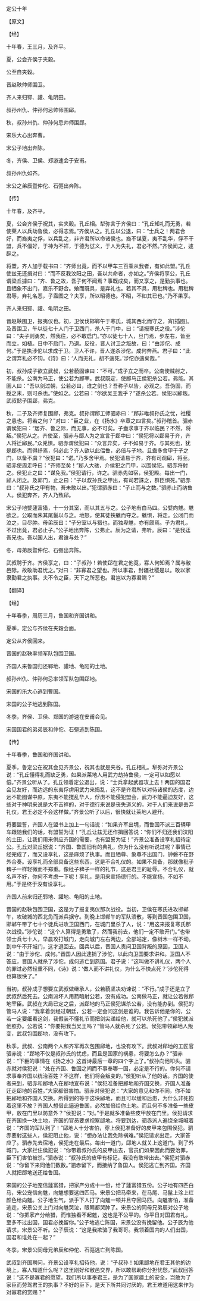 

定公十年

【原文】

【经】

十年春，王三月，及齐平。

夏，公会齐侯于夹穀。

公至自夹穀。

晋赵鞅帅师围卫。

齐人来归郓、讙、龟阴田。

叔孙州仇、仲孙何忌帅师围郈。

秋，叔孙州仇、仲孙何忌帅师围郈。

宋乐大心出奔曹。

宋公子地出奔陈。

冬，齐侯、卫侯、郑游速会于安甫。

叔孙州仇如齐。

宋公之弟辰暨仲佗、石彄出奔陈。

【传】

十年春，及齐平。

夏，公会齐侯于祝其，实夹穀。孔丘相。犁弥言于齐侯曰：“孔丘知礼而无勇，若使莱人以兵劫鲁侯，必得志焉。”齐侯从之。孔丘以公退，曰：“士兵之！两君合好，而裔夷之俘，以兵乱之，非齐君所以命诸侯也。裔不谋夏，夷不乱华，俘不干盟，兵不偪好，于神为不祥，于德为愆义，于人为失礼，君必不然。”齐侯闻之，遽辟之。

将盟，齐人加于载书曰：“齐师出竟，而不以甲车三百乘从我者，有如此盟。”孔丘使兹无还揖对曰：“而不反我汶阳之田，吾以共命者，亦如之。”齐侯将享公，孔丘谓梁丘據曰：“齐、鲁之故，吾子何不闻焉？事既成矣，而又享之，是勤执事也。且牺象不出门，嘉乐不野合。飨而既具，是弃礼也。若其不具，用秕稗也。用秕稗君辱，弃礼名恶，子盍图之？夫享，所以昭德也。不昭，不如其已也。”乃不果享。

齐人来归郓、讙、龟阴之田。

晋赵鞅围卫，报夷仪也。初，卫侯伐邯郸午于寒氏，城其西北而守之，宵[插图]。及晋围卫，午以徒七十人门于卫西门，杀人于门中，曰：“请报寒氏之役。”涉佗曰：“夫子则勇矣，然我往，必不敢启门。”亦以徒七十人，旦门焉，步左右，皆至而立，如植。日中不启门，乃退。反役，晋人讨卫之叛故，曰：“由涉佗、成何。”于是执涉佗以求成于卫。卫人不许，晋人遂杀涉佗。成何奔燕。君子曰：“此之谓弃礼必不钧。《诗》曰：‘人而无礼，胡不遄死。’涉佗亦遄矣哉。”

初，叔孙成子欲立武叔，公若藐固谏曰：“不可。”成子立之而卒。公南使贼射之，不能杀。公南为马正，使公若为郈宰。武叔既定，使郈马正侯犯杀公若。弗能。其圉人曰：“吾以剑过朝，公若必曰，谁之剑也？吾称子以告，必观之。吾伪固，而授之末，则可杀也。”使如之。公若曰：“尔欲吴王我乎？”遂杀公若。侯犯以郈叛。武叔懿子围郈，弗克。

秋，二子及齐师复围郈，弗克。叔孙谓郈工师驷赤曰：“郈非唯叔孙氏之忧，社稷之患也。将若之何？”对曰：“臣之业，在《扬水》卒章之四言矣。”叔孙稽首。驷赤谓侯犯曰：“居齐、鲁之际，而无事，必不可矣。子盍求事于齐以临民？不然，将叛。”侯犯从之。齐使至，驷赤与郈人为之宣言于郈中曰：“侯犯将以郈易于齐，齐人将迁郈民。”众兇惧。驷赤谓侯犯曰：“众言异矣，子不如易于齐。与其死也，犹是郈也。而得纾焉，何必此？齐人欲以此偪鲁，必倍与子地。且盍多舍甲于子之门，以备不虞？”侯犯曰：“诺。”乃多舍甲焉。侯犯请易于齐，齐有司观郈，将至。驷赤使周走呼曰：“齐师至矣！”郈人大骇，介侯犯之门甲，以围侯犯。驷赤将射之。侯犯止之曰：“谋免我。”侯犯请行，许之。驷赤先如宿，侯犯殿。每出一门，郈人闭之。及郭门，止之曰：“子以叔孙氏之甲出，有司若誅之，群臣惧死。”驷赤曰：“叔孙氏之甲有物，吾未敢以出。”犯谓驷赤曰：“子止而与之数。”驷赤止而纳鲁人。侯犯奔齐，齐人乃致郈。

宋公子地嬖蘧富猎，十一分其室，而以其五与之。公子地有白马四。公嬖向魋。魋欲之。公取而朱其尾鬣以与之。地怒，使其徒抶魋而夺之。魋惧，将走。公闭门而泣之，目尽肿。母弟辰曰：“子分室以与猎也，而独卑魋，亦有颇焉。子为君礼，不过出竟，君必止子。”公子地出奔陈，公弗止。辰为之请，弗听。辰曰：“是我迋吾兄也。吾以国人出，君谁与处？”

冬，母弟辰暨仲佗、石彄出奔陈。

武叔聘于齐。齐侯享之，曰：“子叔孙！若使郈在君之他竟，寡人何知焉？属与敝邑际，故敢助君忧之。”对曰：“非寡君之望也。所以事君，封疆社稷是以。敢以家隶勤君之执事。夫不令之臣，天下之所恶也。君岂以为寡君赐？”

【翻译】

【经】

十年春季，周历三月，鲁国和齐国讲和。

夏季，定公与齐侯在夹穀会面。

定公从齐侯回来。

晋国的赵鞅率领军队包围卫国。

齐国人来鲁国归还郓地、讙地、龟阳的土地。

叔孙州仇、仲孙何忌率领军队包围郈地。

宋国的乐大心逃到曹国。

宋国的公子地逃到陈国。

冬季，齐侯、卫侯、郑国的游速在安甫会见。

宋国国君的弟弟辰和仲佗、石彄逃到陈国。

【传】

十年春季，鲁国和齐国讲和。

夏季，鲁定公在祝其会见齐景公，祝其也就是夹谷。孔丘相礼。犁弥对齐景公说：“孔丘懂得礼而缺乏勇，如果派莱地人用武力劫持鲁侯，一定可以如愿以偿。”齐景公听从了。孔丘领着定公退出，说：“士兵拿起武器攻上去！两国的国君会见友好，而边远的东夷俘虏用武力来捣乱，这不是齐君所以对待诸侯的态度，边远不能图谋中原，东夷不能搅乱华人，俘虏不能侵犯盟会，武力不能逼迫友好，这些对于神明来说是大不吉祥的，对于德行来说是丧失道义的，对于人们来说是丢弃礼仪，君王必定不会这样做。”齐景公听了以后，很快就让莱地人避开。

将要盟誓，齐国人在盟书上加上一句话说：“如果齐军出境，而鲁国不派三百辆甲车跟随我们的话，有盟誓为证！”孔丘让兹无还作揖回答说：“你们不归还我们汶阳的土田，让我们用来供应齐国的需要，也有盟誓为证！”齐景公准备设享礼招待定公。孔丘对梁丘据说：“齐国、鲁国旧有的典礼，你为什么没有听说过呢？事情已经完成了，而又设享礼，这是麻烦了执事。而且牺尊、象尊不出国门，钟磐不在野外合奏。设享礼而全部具备这些东西，这是不合礼仪的。如果不具备，那就像秕子稗子一样轻微而不郑重。像秕子稗子一样的礼节，这是君王的耻辱。不合礼仪，就名声不好，你何不考虑一下呢！享礼，是用来宣扬德行的。不能宣扬，不如不用。”于是终于没有设享礼。

齐国人前来归还郓地、讙地、龟阳的土地。

晋国的赵鞅包围卫国，这是为了报复夷仪那次战役。当初，卫侯在寒氏进攻邯郸午，攻破城的西北角而派兵据守。到晚上邯郸午的军队溃散，等到晋国包围卫国，邯郸午带了七十个徒兵进攻卫国西门，在城门里杀了人，说：“用这来报复寒氏那次战役。”涉佗说：“这个人算得是勇敢了，然而我前去，他们一定不敢开门。”也带领士兵七十人，早晨攻打城门，走向城门左右两边，全部站定，像树木一样不动。到中午不开城门，这才退回去。回兵以后，晋国人责问卫国背叛的原因，卫国人说：“由于涉佗、成何。”晋国人因此逮捕了涉佗，以此向卫国要求讲和。卫国人不答应，晋国人就杀了涉佗。成何逃亡到燕国。君子说：“这叫做不讲礼仪，两个人的罪过必然轻重不同，《诗》说：‘做人而不讲礼仪，为什么不快点死？’涉佗死得也算很快了。”

当初，叔孙成子想要立武叔做继承人，公若藐坚决劝谏说：“不行。”成子还是立了武叔然后死去。公南派坏人用箭暗射公若，没有成功。公南做马正，就让公若做郈地宰臣。武叔在大局已定之后，派郈地的马正侯犯谋杀公若，没有能办到。侯犯的管马人说：“我拿着剑经过朝廷，公若一定会问这剑是谁的。我告诉他是你的，公若一定要细看这剑，我假装不懂礼节而把剑尖递给他，就可以杀死他了。”侯犯就派他照办。公若说：“你要把我当吴王吗？”管马人就杀死了公若。侯犯带领郈地人叛变，武叔包围郈地，没有攻下。

秋季，武叔、公南两个人和齐军再次包围郈地，也没有攻下。武叔对郈地的工匠官驷赤说：“郈地不仅是叔孙氏的忧虑，而且是国家的祸患，将要怎么办？”驷赤说：“下臣的事情在《扬之水》这首诗最后一章的四个字上了。”叔孙向他叩头。驷赤就对侯犯说：“处在齐国、鲁国之间而不事奉哪一国，必定是不行的。你何不请求事奉齐国以统治百姓？不这样，他们将会叛变的。”侯犯听从了他的话。齐国的使者来到，驷赤和郈地人在郈地宣布说：“侯犯准备把郈地和齐国交换，齐国人准备迁走郈地的百姓。”大家都很害怕。驷赤对侯犯说：“大家的意见和你不同，你不如把郈地和齐国人交换。所得到的等于这块郈地，而且可以缓和后患，为什么非死抱着这里不放？齐国人想借此逼迫鲁国，必然加倍给你土地。而且何不多准备一些皮甲，放在门里以防意外？”侯犯说：“对。”于是就多准备些皮甲放在门里。侯犯请求在齐国换一块土地，齐国的官员要求视察郈地。将要到达，驷赤派人遍绕全城喊着说：“齐国的军队到了！”郈地人十分害怕，穿上侯犯准备好的皮甲来包围侯犯。驷赤要射这些人，侯犯阻止他，说：“想办法让我免除祸难。”侯犯请求出走，大家答应了。驷赤先去宿地，侯犯走在最后。每出一道门，郈地人就关上这道门。到了外城门，大家拦住侯犯说：“你带着叔孙氏的皮甲出去，官员们如果因此而要治罪，臣下们害怕被杀。”驷赤说：“叔孙氏的皮甲有标记，我没有敢带出去。”侯犯对驷赤说：“你留下来同他们数数。”驷赤留下，而接纳了鲁国人。侯犯逃亡到齐国。齐国人就把郈地送还给鲁国。

宋国的公子地宠信蘧富猎，把家产分成十一份，给了蘧富猎五份。公子地有四匹白马，宋公宠信向魋，向魋想要这四匹马。宋景公把马牵来，在马尾、马鬣上涂上红颜色给向魋。公子地生气，派手下人打了向魋一顿并且夺回马匹。向魋害怕，准备逃走，宋景公关上门对向魋哭泣，眼睛都哭肿了。宋景公的同母兄弟辰对公子地说：“你把家产分给猎，而惟独看不起魋，这也是不公平的。你平日对国君有礼，至多不过出国，国君必挽留你。”公子地逃亡陈国，宋景公没有挽留他。公子辰为他请求，宋景公不听。公子辰说：“这是我欺骗了我哥哥。我领着国内的人们出国，国君和谁处在一起？”

冬季，宋景公同母兄弟辰和仲佗、石彄逃亡到陈国。

武叔到齐国聘问，齐景公设享礼招待他，说：“子叔孙！如果郈地在君王其他的边境上，寡人知道什么呢？这里刚好和敝邑交界，所以敢帮助你分担忧愁。”武叔回答说：“这不是寡君的愿望。我们所以事奉君王，是为了国家疆土的安全，岂敢为了家臣而劳驾君王的执事？不好的臣下，是天下所共同讨厌的，君王难道用这来作为对寡君的赏赐？”

